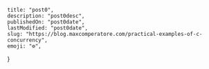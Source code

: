 	title: "post0",
	description: "post0desc",
	publishedOn: "post0date",
	lastModified: "post0date",
	slug: "https://blog.maxcomperatore.com/practical-examples-of-c-concurrency",
	emoji: "⚙️",
}